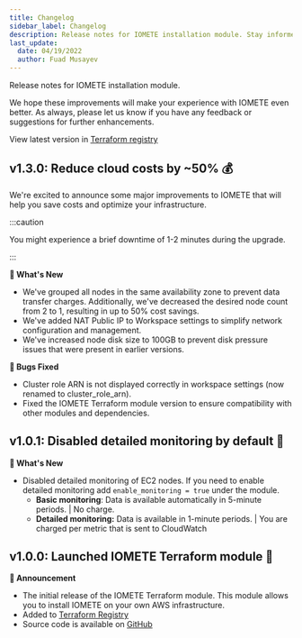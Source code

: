 ```yaml
---
title: Changelog
sidebar_label: Changelog
description: Release notes for IOMETE installation module. Stay informed on the latest changes, enhancements, and issue resolutions within the IOMETE platform's ongoing development.
last_update:
  date: 04/19/2022
  author: Fuad Musayev
---
```



Release notes for IOMETE installation module.

We hope these improvements will make your experience with IOMETE even better. As always, please let us know if you have any feedback or suggestions for further enhancements.

View latest version in [Terraform registry](https://registry.terraform.io/modules/iomete/customer-stack/aws/latest)

## **v1.3.0**: Reduce cloud costs by ~50% 💰

We're excited to announce some major improvements to IOMETE that will help you save costs and optimize your infrastructure.

:::caution

You might experience a brief downtime of 1-2 minutes during the upgrade.

:::

**📢 What's New**

- We've grouped all nodes in the same availability zone to prevent data transfer charges. Additionally, we've decreased the desired node count from 2 to 1, resulting in up to 50% cost savings.
- We've added NAT Public IP to Workspace settings to simplify network configuration and management.
- We've increased node disk size to 100GB to prevent disk pressure issues that were present in earlier versions.

**🐞 Bugs Fixed**

- Cluster role ARN is not displayed correctly in workspace settings (now renamed to cluster_role_arn).
- Fixed the IOMETE Terraform module version to ensure compatibility with other modules and dependencies.

## **v1.0.1**: Disabled detailed monitoring by default 🔧

**📢 What's New**

- Disabled detailed monitoring of EC2 nodes. If you need to enable detailed monitoring add `enable_monitoring = true` under the module.
  - **Basic monitoring**: Data is available automatically in 5-minute periods. | No charge.
  - **Detailed monitoring:** Data is available in 1-minute periods. | You are charged per metric that is sent to CloudWatch

## **v1.0.0**: Launched IOMETE Terraform module 🚀

**🎉 Announcement**

- The initial release of the IOMETE Terraform module. This module allows you to install IOMETE on your own AWS infrastructure.
- Added to [Terraform Registry](https://registry.terraform.io/modules/iomete/customer-stack/aws/latest)
- Source code is available on [GitHub](https://github.com/iomete/terraform-aws-customer-stack)
